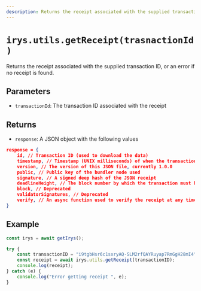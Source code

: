 ```yaml
---
description: Returns the receipt associated with the supplied transaction ID
---
```



# `irys.utils.getReceipt(trasnactionId)`

Returns the receipt associated with the supplied transaction ID, or an error if no receipt is found.

## Parameters

- `transactionId`: The transaction ID associated with the receipt

## Returns

- `response`: A JSON object with the following values

```json
response = {
	id, // Transaction ID (used to download the data)
	timestamp, // Timestamp (UNIX milliseconds) of when the transaction was created and verified
	version, // The version of this JSON file, currently 1.0.0
	public, // Public key of the bundler node used
	signature, // A signed deep hash of the JSON receipt
	deadlineHeight, // The block number by which the transaction must be finalized
	block, // Deprecated
	validatorSignatures, // Deprecated
	verify, // An async function used to verify the receipt at any time
}
```

## Example

```js
const irys = await getIrys();

try {
	const transactionID = "i9tgbHsr6c1sxryAQ-SLM2rfQAYRuyap7RmGgH28mI4"; // Your transaction ID
	const receipt = await irys.utils.getReceipt(transactionID);
	console.log(receipt);
} catch (e) {
	console.log("Error getting receipt ", e);
}
```
